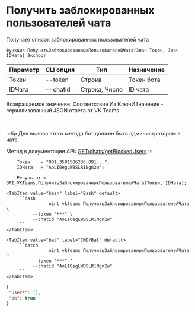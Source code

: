 ﻿---
sidebar_position: 6
---


# Получить заблокированных пользователей чата
 Получает список заблокированных пользователей чата



`Функция ПолучитьЗаблокированныхПользователейЧата(Знач Токен, Знач IDЧата) Экспорт`

  | Параметр | CLI опция | Тип | Назначение |
  |-|-|-|-|
  | Токен | --token | Строка | Токен бота |
  | IDЧата | --chatid | Строка, Число | ID чата |

  
  Возвращаемое значение:   Соответствие Из КлючИЗначение - сериализованный JSON ответа от VK Teams

<br/>

:::tip
Для вызова этого метода бот должен быть администратором в чате.

 Метод в документации API: [GET ​/chats​/getBlockedUsers](https://teams.vk.com/botapi/#/chats/get_chats_getBlockedUsers)
:::
<br/>


```bsl title="Пример кода"
    Токен    = "001.3501506236.091...";
    IDЧата   = "AoLI0egLWBSLR1Ngn2w";

    Результат = OPI_VKTeams.ПолучитьЗаблокированныхПользователейЧата(Токен, IDЧата);
```
    

 <Tabs>
  
    <TabItem value="bash" label="Bash" default>
        ```bash
                    oint vkteams ПолучитьЗаблокированныхПользователейЧата \
              --token "***" \
              --chatid "AoLI0egLWBSLR1Ngn2w"
        ```
    </TabItem>
  
    <TabItem value="bat" label="CMD/Bat" default>
        ```batch
                    oint vkteams ПолучитьЗаблокированныхПользователейЧата ^
              --token "***" ^
              --chatid "AoLI0egLWBSLR1Ngn2w"
        ```
    </TabItem>
</Tabs>


```json title="Результат"
{
 "users": [],
 "ok": true
}
```
